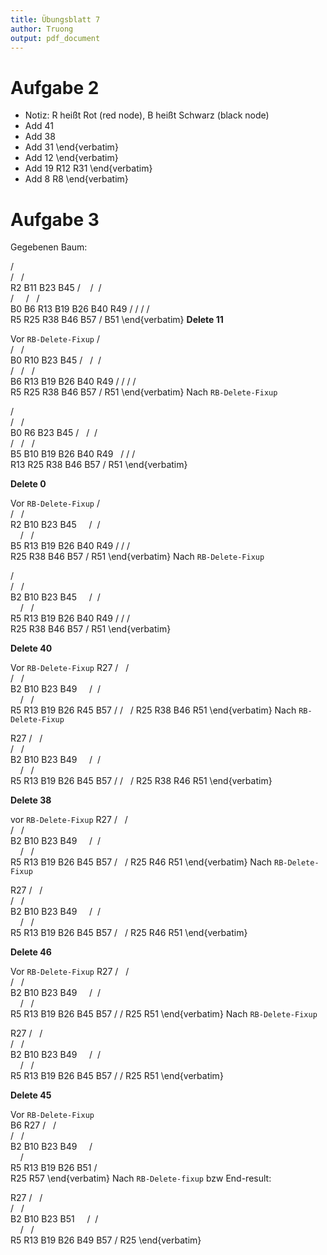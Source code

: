 ```yaml
---
title: Übungsblatt 7
author: Truong
output: pdf_document
---
```


# Aufgabe 2
- Notiz: R heißt Rot (red node), B heißt Schwarz (black node)
- Add 41
\begin{verbatim}
B41
\end{verbatim}
- Add 38
\begin{verbatim}
     B41
    /
R38
\end{verbatim}
- Add 31
\begin{verbatim}
     B38
    /   \
R31    R41
\end{verbatim}
- Add 12
\begin{verbatim}
       B38
       /  \
    B31   B41
    /
R12
\end{verbatim}
- Add 19
\begin{verbatim}
       B38
      /   \
    B19    B41
    / \
R12   R31
\end{verbatim}
- Add 8
\begin{verbatim}
        B38
       / \
     R19  B41
     / \
   B12  B31
   /
R8
\end{verbatim}

# Aufgabe 3
Gegebenen Baum:
\begin{verbatim}
            B17
        /        \
       /          \
      /            \
     /              \
    /                \
  B10                R27
   / \            /      \
  /   \          /        \
 R2   B11        B23       B45
  /\    \        /\       /   \
 /  \    \      /  \     /     \
B0   B6  R13  B19 B26    B40   R49
   /              /     /     /   \
  R5             R25   R38   B46  B57
                                  /
                                 B51
\end{verbatim}
\pagebreak
**Delete 11**

Vor `RB-Delete-Fixup`
\begin{verbatim}
            B17
        /        \
       /          \
      /            \
     /              \
    /                \
  B2                 R27
   / \            /      \
  /   \          /        \
 B0   R10        B23       B45
      / \        /\       /   \
     /   \      /  \     /     \
     B6  R13  B19 B26    B40   R49
   /              /     /     /   \
  R5             R25   R38   B46  B57
                                  /
                                 R51
\end{verbatim}
Nach `RB-Delete-Fixup`
\begin{verbatim}
            B17
        /        \
       /          \
      /            \
     /              \
    /                \
  B2                 R27
   / \            /      \
  /   \          /        \
 B0   R6         B23       B45
      / \        /\       /   \
     /   \      /  \     /     \
    B5   B10  B19 B26    B40   R49
          \       /     /     /   \
          R13    R25   R38   B46  B57
                                  /
                                 R51
\end{verbatim}

\pagebreak
**Delete 0**

Vor `RB-Delete-Fixup`
\begin{verbatim}
            B17
        /        \
       /          \
      /            \
     /              \
    /                \
   B6                R27
   / \            /      \
  /   \          /        \
 R2   B10        B23       B45
 \      \        /\       /   \
  \      \      /  \     /     \
    B5   R13  B19 B26    B40   R49
                  /     /     /   \
                 R25   R38   B46  B57
                                  /
                                 R51
\end{verbatim}
Nach `RB-Delete-Fixup`
\begin{verbatim}
            B17
        /        \
       /          \
      /            \
     /              \
    /                \
   B6                R27
   / \            /      \
  /   \          /        \
 B2   B10        B23       B45
 \      \        /\       /   \
  \      \      /  \     /     \
    R5   R13  B19 B26    B40   R49
                  /     /     /   \
                 R25   R38   B46  B57
                                  /
                                 R51
\end{verbatim}

\pagebreak
**Delete 40**

Vor `RB-Delete-Fixup`
\begin{verbatim}
            B17
        /        \
       /          \
      /            \
     /              \
    /                \
   B6                R27
   / \            /      \
  /   \          /        \
 B2   B10        B23       B49
 \      \        /\       /   \
  \      \      /  \     /     \
    R5   R13  B19 B26    R45    B57
                  /     /  \    /
                 R25   R38 B46 R51
\end{verbatim}
Nach `RB-Delete-Fixup`
\begin{verbatim}
            B17
        /        \
       /          \
      /            \
     /              \
    /                \
   B6                R27
   / \            /      \
  /   \          /        \
 B2   B10        B23       B49
 \      \        /\       /   \
  \      \      /  \     /     \
    R5   R13  B19 B26    B45    B57
                  /     /  \    /
                 R25   R38 R46 R51
\end{verbatim}

\pagebreak
**Delete 38**

vor `RB-Delete-Fixup`
\begin{verbatim}
            B17
        /        \
       /          \
      /            \
     /              \
    /                \
   B6                R27
   / \            /      \
  /   \          /        \
 B2   B10        B23       B49
 \      \        /\       /   \
  \      \      /  \     /     \
    R5   R13  B19 B26    B45    B57
                  /        \    /
                 R25       R46 R51
\end{verbatim}
Nach `RB-Delete-Fixup`
\begin{verbatim}
            B17
        /        \
       /          \
      /            \
     /              \
    /                \
   B6                R27
   / \            /      \
  /   \          /        \
 B2   B10        B23       B49
 \      \        /\       /   \
  \      \      /  \     /     \
    R5   R13  B19 B26    B45    B57
                  /        \    /
                 R25       R46 R51
\end{verbatim}

\pagebreak
**Delete 46**

Vor `RB-Delete-Fixup`
\begin{verbatim}
            B17
        /        \
       /          \
      /            \
     /              \
    /                \
   B6                R27
   / \            /      \
  /   \          /        \
 B2   B10        B23       B49
 \      \        /\       /   \
  \      \      /  \     /     \
    R5   R13  B19 B26    B45    B57
                  /             /
                 R25           R51
\end{verbatim}
Nach `RB-Delete-Fixup`
\begin{verbatim}
            B17
        /        \
       /          \
      /            \
     /              \
    /                \
   B6                R27
   / \            /      \
  /   \          /        \
 B2   B10        B23       B49
 \      \        /\       /   \
  \      \      /  \     /     \
    R5   R13  B19 B26    B45    B57
                  /             /
                 R25           R51
\end{verbatim}

\pagebreak
**Delete 45**

Vor `RB-Delete-Fixup`
\begin{verbatim}
            B17
        /        \
       /          \
      /            \
     /              \
    /                \
   B6                R27
   / \            /      \
  /   \          /        \
 B2   B10        B23       B49
 \      \        /\           \
  \      \      /  \           \
    R5   R13  B19 B26           B51
                  /              \
                 R25              R57
\end{verbatim}
Nach `RB-Delete-fixup` bzw End-result:
\begin{verbatim}
            B17
        /        \
       /          \
      /            \
     /              \
    /                \
   B6                R27
   / \            /      \
  /   \          /        \
 B2   B10        B23       B51
 \      \        /\        /  \
  \      \      /  \      /    \
    R5   R13  B19 B26   B49     B57
                  /
                 R25
\end{verbatim}

